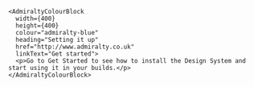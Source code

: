 ```tsx
<AdmiraltyColourBlock
  width={400}
  height={400}
  colour="admiralty-blue"
  heading="Setting it up"
  href="http://www.admiralty.co.uk"
  linkText="Get started">
  <p>Go to Get Started to see how to install the Design System and start using it in your builds.</p>
</AdmiraltyColourBlock>
```

